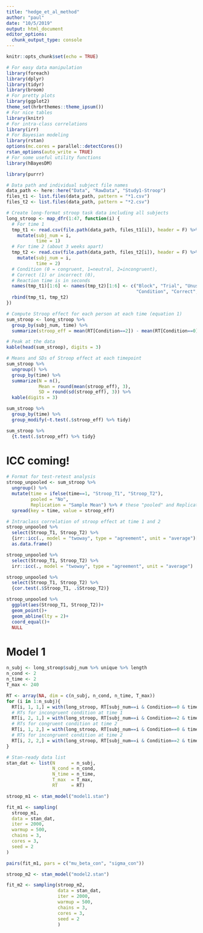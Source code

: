 ```yaml
---
title: "hedge_et_al_method"
author: "paul"
date: "10/5/2019"
output: html_document
editor_options: 
  chunk_output_type: console
---
```


```r
knitr::opts_chunk$set(echo = TRUE)

# For easy data manipulation
library(foreach)
library(dplyr)
library(tidyr)
library(broom)
# For pretty plots
library(ggplot2)
theme_set(hrbrthemes::theme_ipsum())
# For nice tables
library(knitr)
# For intra-class correlations
library(irr)
# For Bayesian modeling
library(rstan)
options(mc.cores = parallel::detectCores())
rstan_options(auto_write = TRUE)
# For some useful utility functions
library(hBayesDM)

library(purrr)
```

```r
# Data path and individual subject file names
data_path <- here::here("Data", "RawData", "Study1-Stroop")
files_t1 <- list.files(data_path, pattern = "*1.csv")
files_t2 <- list.files(data_path, pattern = "*2.csv")

# Create long-format stroop task data including all subjects
long_stroop <- map_dfr(1:47, function(i) {
  # For time 1
  tmp_t1 <- read.csv(file.path(data_path, files_t1[i]), header = F) %>%
    mutate(subj_num = i,
           time = 1)
  # For time 2 (about 3 weeks apart)
  tmp_t2 <- read.csv(file.path(data_path, files_t2[i]), header = F) %>%
    mutate(subj_num = i,
           time = 2)
  # Condition (0 = congruent, 1=neutral, 2=incongruent), 
  # Correct (1) or incorrect (0), 
  # Reaction time is in seconds
  names(tmp_t1)[1:6] <- names(tmp_t2)[1:6] <- c("Block", "Trial", "Unused", 
                                                "Condition", "Correct", "RT")
  rbind(tmp_t1, tmp_t2)
})

# Compute Stroop effect for each person at each time (equation 1)
sum_stroop <- long_stroop %>%
  group_by(subj_num, time) %>%
  summarize(stroop_eff = mean(RT[Condition==2]) - mean(RT[Condition==0]))

# Peak at the data
kable(head(sum_stroop), digits = 3)
```
```r
# Means and SDs of Stroop effect at each timepoint
sum_stroop %>%
  ungroup() %>%
  group_by(time) %>%
  summarize(N = n(),
            Mean = round(mean(stroop_eff), 3),
            SD = round(sd(stroop_eff), 3)) %>%
  kable(digits = 3)
```
```r
sum_stroop %>% 
  group_by(time) %>% 
  group_modify(~t.test(.$stroop_eff) %>% tidy) 
```
```r
sum_stroop %>% 
  {t.test(.$stroop_eff) %>% tidy}
```
# ICC coming!
```r
# Format for test-retest analysis
stroop_unpooled <- sum_stroop %>%
  ungroup() %>%
  mutate(time = ifelse(time==1, "Stroop_T1", "Stroop_T2"),
         pooled = "No", 
         Replication = "Sample Mean") %>% # these "pooled" and Replication variables will come in later
  spread(key = time, value = stroop_eff)

# Intraclass correlation of stroop effect at time 1 and 2
stroop_unpooled %>%
  select(Stroop_T1, Stroop_T2) %>%
  {irr::icc(., model = "twoway", type = "agreement", unit = "average")[c(1, 7:15)]} %>%
  as.data.frame() 
```
```r
stroop_unpooled %>%
  select(Stroop_T1, Stroop_T2) %>%
  irr::icc(., model = "twoway", type = "agreement", unit = "average")
```
```r
stroop_unpooled %>%
  select(Stroop_T1, Stroop_T2) %>%
  {cor.test(.$Stroop_T1, .$Stroop_T2)}
```

```r
stroop_unpooled %>% 
  ggplot(aes(Stroop_T1, Stroop_T2))+
  geom_point()+
  geom_abline(lty = 2)+
  coord_equal()+
  NULL
```

# Model 1
```r
n_subj <- long_stroop$subj_num %>% unique %>% length
n_cond <- 2
n_time <- 2
T_max <- 240

RT <- array(NA, dim = c(n_subj, n_cond, n_time, T_max))
for (i in 1:n_subj){
  RT[i, 1, 1,] = with(long_stroop, RT[subj_num==i & Condition==0 & time==1])
  # RTs for incongruent condition at time 1
  RT[i, 2, 1,] = with(long_stroop, RT[subj_num==i & Condition==2 & time==1])
  # RTs for congruent condition at time 2
  RT[i, 1, 2,] = with(long_stroop, RT[subj_num==i & Condition==0 & time==2])
  # RTs for incongruent condition at time 2
  RT[i, 2, 2,] = with(long_stroop, RT[subj_num==i & Condition==2 & time==2])
}
```
```r
# Stan-ready data list
stan_dat <- list(N      = n_subj,
                 N_cond = n_cond,
                 N_time = n_time,
                 T_max  = T_max,
                 RT     = RT)
```
```r
stroop_m1 <- stan_model("model1.stan")

```
```r
fit_m1 <- sampling(
  stroop_m1,
  data = stan_dat,
  iter = 2000,
  warmup = 500,
  chains = 3,
  cores = 3,
  seed = 2
)

```


```r
pairs(fit_m1, pars = c("mu_beta_con", "sigma_con"))
```
```r
stroop_m2 <- stan_model("model2.stan")
```
```r
fit_m2 <- sampling(stroop_m2,
                   data = stan_dat,
                   iter = 2000,
                   warmup = 500,
                   chains = 3,
                   cores = 3,
                   seed = 2
                   )
```


